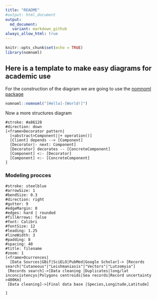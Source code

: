 ```yaml
---
title: "README"
#output: html_document
output: 
  md_document:
   variant: markdown_github
always_allow_html: true
---
```


```r
knitr::opts_chunk$set(echo = TRUE)
library(nomnoml)
```

## Here is a template to make easy diagrams for academic use 

For the construction of the diagram we are going to use the [nomnoml package](https://github.com/rstudio/nomnoml)

```r
nomnoml::nomnoml("[Hello]-[World!]")
```

Now a more structures diagram

```nomnoml
#stroke: #a86128
#direction: down
[<frame>Decorator pattern|
  [<abstract>Component||+ operation()]
  [Client] depends --> [Component]
  [Decorator|- next: Component]
  [Decorator] decorates -- [ConcreteComponent]
  [Component] <:- [Decorator]
  [Component] <:- [ConcreteComponent]
]
```


### Modeling procces

```nomnoml
#stroke: steelblue
#arrowSize: 1
#bendSize: 0.3
#direction: right
#gutter: 9
#edgeMargin: 0
#edges: hard | rounded
#fillArrows: false
#font: Calibri
#fontSize: 12
#leading: 1.25
#lineWidth: 3
#padding: 8
#spacing: 40
#title: filename
#zoom: 1
[<frame>Ocurrences|
  [Data Sources|GBif|SciELO|PubMed|Google Scholar]-> [Records search|"Cutaneous"|"Leishmaniasis"|"Vectors"|"Lutzomyia"]
 [Records search]->[Data cleaning |Duplicates|long/lat inconcistencys|Polygons centroids|Sea records|Record uncertainty >400Km]
 [Data cleaning]->[Final data base |Species,Longitude,Latitude]
 
]
```

